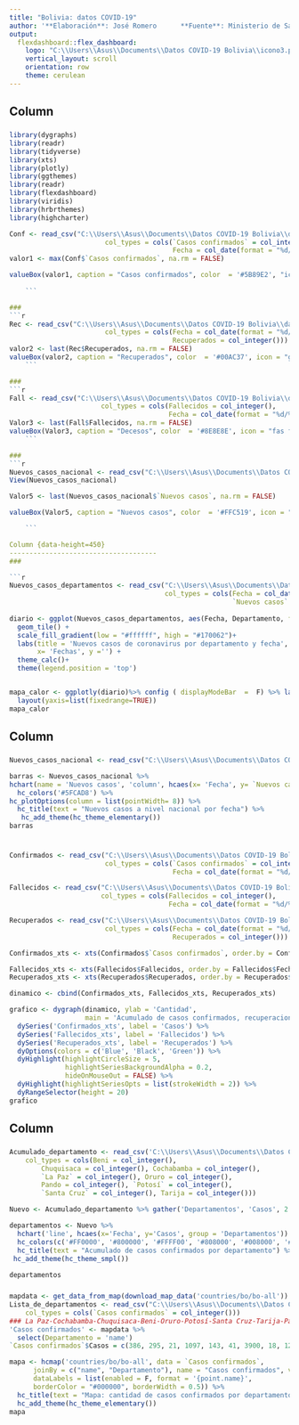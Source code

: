 ```yaml
---
title: "Bolivia: datos COVID-19"
author: '**Elaboración**: José Romero      **Fuente**: Ministerio de Salud     **Actualizado**: 23-05-2020'
output: 
  flexdashboard::flex_dashboard:
    logo: "C:\\Users\\Asus\\Documents\\Datos COVID-19 Bolivia\\icono3.png"
    vertical_layout: scroll
    orientation: row
    theme: cerulean
---
```

Column {data-height=110}
-------------------------------------
### 
```r
library(dygraphs)
library(readr)
library(tidyverse)
library(xts)
library(plotly)
library(ggthemes)
library(readr)
library(flexdashboard)
library(viridis)
library(hrbrthemes)
library(highcharter)

Conf <- read_csv("C:\\Users\\Asus\\Documents\\Datos COVID-19 Bolivia\\data\\Confirmados.csv", 
                        col_types = cols(`Casos confirmados` = col_integer(), 
                                         Fecha = col_date(format = "%d/%m/%Y")))
valor1 <- max(Conf$`Casos confirmados`, na.rm = FALSE)

valueBox(valor1, caption = "Casos confirmados", color  = '#5B89E2', "icon = fas fa-users")
         
    ```

### 
```r

Rec <- read_csv("C:\\Users\\Asus\\Documents\\Datos COVID-19 Bolivia\\data\\Recuperados.csv", 
                        col_types = cols(Fecha = col_date(format = "%d/%m/%Y"), 
                                         Recuperados = col_integer()))
valor2 <- last(Rec$Recuperados, na.rm = FALSE)
valueBox(valor2, caption = "Recuperados", color  = '#00AC37', icon = "glyphicon glyphicon-ok")
    ```

### 
```r
Fall <- read_csv("C:\\Users\\Asus\\Documents\\Datos COVID-19 Bolivia\\data\\Fallecidos.csv", 
                       col_types = cols(Fallecidos = col_integer(), 
                                        Fecha = col_date(format = "%d/%m/%Y")))
Valor3 <- last(Fall$Fallecidos, na.rm = FALSE)
valueBox(Valor3, caption = "Decesos", color  = '#8E8E8E', icon = "fas fa-ribbon")
    ```

### 
```r
Nuevos_casos_nacional <- read_csv("C:\\Users\\Asus\\Documents\\Datos COVID-19 Bolivia\\data\\Nuevos_casos_nacional.csv", col_types = cols(Fecha = col_date(format = "%d/%m/%Y"),`Nuevos casos` = col_integer()))
View(Nuevos_casos_nacional)

Valor5 <- last(Nuevos_casos_nacional$`Nuevos casos`, na.rm = FALSE)

valueBox(Valor5, caption = "Nuevos casos", color  = '#FFC519', icon = "fas fa-notes-medical")

    ```

Column {data-height=450}
-------------------------------------
### 

```r
Nuevos_casos_departamentos <- read_csv("C:\\Users\\Asus\\Documents\\Datos COVID-19 Bolivia/data/Nuevos_casos_departamentos.csv", 
                                       col_types = cols(Fecha = col_date(format = "%d/%m/%Y"), 
                                                        `Nuevos casos` = col_integer()))
                                                
diario <- ggplot(Nuevos_casos_departamentos, aes(Fecha, Departamento, fill=`Nuevos casos`)) + 
  geom_tile() + 
  scale_fill_gradient(low = "#ffffff", high = "#170062")+
  labs(title = 'Nuevos casos de coronavirus por departamento y fecha',
       x= 'Fechas', y ='') +
  theme_calc()+
  theme(legend.position = 'top')


mapa_calor <- ggplotly(diario)%>% config ( displayModeBar  =  F) %>% layout(xaxis=list(fixedrange=TRUE)) %>% 
  layout(yaxis=list(fixedrange=TRUE)) 
mapa_calor

```   

Column 
-------------------------------------
### 
    
```r
Nuevos_casos_nacional <- read_csv("C:\\Users\\Asus\\Documents\\Datos COVID-19 Bolivia\\data\\Nuevos_casos_nacional.csv")

barras <- Nuevos_casos_nacional %>% 
hchart(name = 'Nuevos casos', 'column', hcaes(x= 'Fecha', y= `Nuevos casos`)) %>% 
  hc_colors('#5FCAD8') %>% 
hc_plotOptions(column = list(pointWidth= 8)) %>% 
  hc_title(text = "Nuevos casos a nivel nacional por fecha") %>% 
   hc_add_theme(hc_theme_elementary())
barras
  
```

### 
    
```r
Confirmados <- read_csv("C:\\Users\\Asus\\Documents\\Datos COVID-19 Bolivia\\data\\Confirmados.csv", 
                        col_types = cols(`Casos confirmados` = col_integer(), 
                                         Fecha = col_date(format = "%d/%m/%Y")))

Fallecidos <- read_csv("C:\\Users\\Asus\\Documents\\Datos COVID-19 Bolivia\\data\\Fallecidos.csv", 
                       col_types = cols(Fallecidos = col_integer(), 
                                        Fecha = col_date(format = "%d/%m/%Y")))

Recuperados <- read_csv("C:\\Users\\Asus\\Documents\\Datos COVID-19 Bolivia\\data\\Recuperados.csv", 
                        col_types = cols(Fecha = col_date(format = "%d/%m/%Y"), 
                                         Recuperados = col_integer()))

Confirmados_xts <- xts(Confirmados$`Casos confirmados`, order.by = Confirmados$Fecha, frequency = 1)

Fallecidos_xts <- xts(Fallecidos$Fallecidos, order.by = Fallecidos$Fecha, frequency = 1)
Recuperados_xts <- xts(Recuperados$Recuperados, order.by = Recuperados$Fecha, frequency = 1)

dinamico <- cbind(Confirmados_xts, Fallecidos_xts, Recuperados_xts)

grafico <- dygraph(dinamico, ylab = 'Cantidad',
                   main = 'Acumulado de casos confirmados, recuperaciones y decesos') %>% 
  dySeries('Confirmados_xts', label = 'Casos') %>% 
  dySeries('Fallecidos_xts', label = 'Fallecidos') %>% 
  dySeries('Recuperados_xts', label = 'Recuperados') %>% 
  dyOptions(colors = c('Blue', 'Black', 'Green')) %>% 
  dyHighlight(highlightCircleSize = 5, 
              highlightSeriesBackgroundAlpha = 0.2,
              hideOnMouseOut = FALSE) %>% 
  dyHighlight(highlightSeriesOpts = list(strokeWidth = 2)) %>% 
  dyRangeSelector(height = 20)
grafico


```


Column 
-------------------------------------
###
```r
Acumulado_departamento <- read_csv('C:\\Users\\Asus\\Documents\\Datos COVID-19 Bolivia\\data\\Acumulado_departamento.csv', 
    col_types = cols(Beni = col_integer(), 
        Chuquisaca = col_integer(), Cochabamba = col_integer(), 
        `La Paz` = col_integer(), Oruro = col_integer(), 
        Pando = col_integer(), `Potosí` = col_integer(), 
        `Santa Cruz` = col_integer(), Tarija = col_integer()))

Nuevo <- Acumulado_departamento %>% gather('Departamentos', 'Casos', 2:10)

departamentos <- Nuevo %>% 
  hchart('line', hcaes(x='Fecha', y='Casos', group = 'Departamentos')) %>% 
  hc_colors(c('#FF0000', '#800000', '#FFFF00', '#808000', '#008000', '#00FFFF', '#008080', '#000080', '#800080')) %>% 
  hc_title(text = "Acumulado de casos confirmados por departamento") %>% 
 hc_add_theme(hc_theme_smpl())
  
departamentos

```
   

###
```r
mapdata <- get_data_from_map(download_map_data('countries/bo/bo-all'))
Lista_de_departamentos <- read_csv("C:\\Users\\Asus\\Documents\\Datos COVID-19 Bolivia\\data\\Lista de departamentos.csv", 
    col_types = cols(`Casos confirmados` = col_integer()))
### La Paz-Cochabamba-Chuquisaca-Beni-Oruro-Potosí-Santa Cruz-Tarija-Pando
'Casos confirmados' <- mapdata %>% 
  select(Departamento = 'name') 
`Casos confirmados`$Casos = c(386, 295, 21, 1097, 143, 41, 3900, 18, 12)

mapa <- hcmap('countries/bo/bo-all', data = `Casos confirmados`,
      joinBy = c("name", "Departamento"), name = "Casos confirmados", value = "Casos",
      dataLabels = list(enabled = F, format = '{point.name}',
      borderColor = "#000000", borderWidth = 0.5)) %>% 
  hc_title(text = "Mapa: cantidad de casos confirmados por departamento") %>% 
  hc_add_theme(hc_theme_elementary()) 
mapa

```

